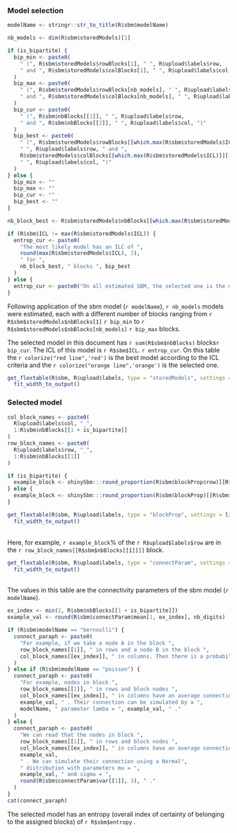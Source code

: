 
### Model selection

```r
modelName <- stringr::str_to_title(R$sbm$modelName)

nb_models <- dim(R$sbm$storedModels)[1]

if (is_bipartite) {
  bip_min <- paste0(
    " (", R$sbm$storedModels$rowBlocks[1], " ", R$upload$labels$row,
    " and ", R$sbm$storedModels$colBlocks[1], " ", R$upload$labels$col, ")"
  )
  bip_max <- paste0(
    " (", R$sbm$storedModels$rowBlocks[nb_models], " ", R$upload$labels$row,
    " and ", R$sbm$storedModels$colBlocks[nb_models], " ", R$upload$labels$col, ")"
  )
  bip_cur <- paste0(
    " (", R$sbm$nbBlocks[[1]], " ", R$upload$labels$row,
    " and ", R$sbm$nbBlocks[[2]], " ", R$upload$labels$col, ")"
  )
  bip_best <- paste0(
    " (", R$sbm$storedModels$rowBlocks[[which.max(R$sbm$storedModels$ICL)]][[1]],
    " ", R$upload$labels$row, " and ",
    R$sbm$storedModels$colBlocks[[which.max(R$sbm$storedModels$ICL)]][[1]],
    " ", R$upload$labels$col, ")"
  )
} else {
  bip_min <- ""
  bip_max <- ""
  bip_cur <- ""
  bip_best <- ""
}

nb_block_best <- R$sbm$storedModels$nbBlocks[[which.max(R$sbm$storedModels$ICL)]][[1]]

if (R$sbm$ICL != max(R$sbm$storedModels$ICL)) {
  entrop_cur <- paste0(
    "The most likely model has an ILC of ",
    round(max(R$sbm$storedModels$ICL), 2),
    " for ",
    nb_block_best, " blocks ", bip_best
  )
} else {
  entrop_cur <- paste0("On all estimated SBM, the selected one is the most likely")
}
```


Following application of the sbm model (`r modelName`), `r nb_models` models were estimated, each with a different number of blocks ranging from `r R$sbm$storedModels$nbBlocks[1]` `r bip_min` to `r R$sbm$storedModels$nbBlocks[nb_models]` `r bip_max` blocks.

The selected model in this document has `r sum(R$sbm$nbBlocks)` blocks`r bip_cur`. The ICL of this model is `r R$sbm$ICL`. `r entrop_cur`.
On this table the `r colorize("red line",'red')` is the best model according to the ICL criteria and the `r colorize("orange line",'orange')` is the selected one.

```r
get_flextable(R$sbm, R$upload$labels, type = "storedModels", settings = list(caption = "All Stored Models")) %>%
  fit_width_to_output()
```

### Selected model 

```r
col_block_names <- paste0(
  R$upload$labels$col, "_",
  1:R$sbm$nbBlocks[[1 + is_bipartite]]
)
row_block_names <- paste0(
  R$upload$labels$row, "_",
  1:R$sbm$nbBlocks[[1]]
)

if (is_bipartite) {
  example_block <- shinySbm:::round_proportion(R$sbm$blockProp$row)[[R$sbm$nbBlocks[[1]]]] * 100
} else {
  example_block <- shinySbm:::round_proportion(R$sbm$blockProp)[[R$sbm$nbBlocks[[1]]]] * 100
}

get_flextable(R$sbm, R$upload$labels, type = "blockProp", settings = list(caption = "Block proportion")) %>%
  fit_width_to_output()
```
<br>
Here, for example, `r example_block`\% of the `r R$upload$labels$row` are in the `r row_block_names[[R$sbm$nbBlocks[[1]]]]` block. 

```r
get_flextable(R$sbm, R$upload$labels, type = "connectParam", settings = list(caption = "Connectivity between blocks")) %>%
  fit_width_to_output()
```
<br> 
The values in this table are the connectivity parameters of the sbm model (`r modelName`).

```r
ex_index <- min(2, R$sbm$nbBlocks[[1 + is_bipartite]])
example_val <- round(R$sbm$connectParam$mean[1, ex_index], nb_digits)

if (R$sbm$modelName == "bernoulli") {
  connect_paraph <- paste0(
    "For example, if we take a node A in the block ",
    row_block_names[[1]], " in rows and a node B in the block ",
    col_block_names[[ex_index]], " in columns. Then there is a probability of ", example_val, " that node A is connected to node B."
  )
} else if (R$sbm$modelName == "poisson") {
  connect_paraph <- paste0(
    "For example, nodes in block ",
    row_block_names[[1]], " in rows and block nodes ",
    col_block_names[[ex_index]], " in columns have an average connection value of ",
    example_val, " . Their connection can be simulated by a ",
    modelName, " parameter lamba = ", example_val, " ."
  )
} else {
  connect_paraph <- paste0(
    "We can read that the nodes in block ",
    row_block_names[[1]], " in rows and block nodes ",
    col_block_names[[ex_index]], " in columns have an average connection value of ",
    example_val,
    " . We can simulate their connection using a Normal",
    " distribution with parameters mu = ",
    example_val, " and sigma = ",
    round(R$sbm$connectParam$var[[1]], 3), " ."
  )
}
cat(connect_paraph)
```
The selected model has an entropy (overall index of certainty of belonging to the assigned blocks) of `r R$sbm$entropy` .
